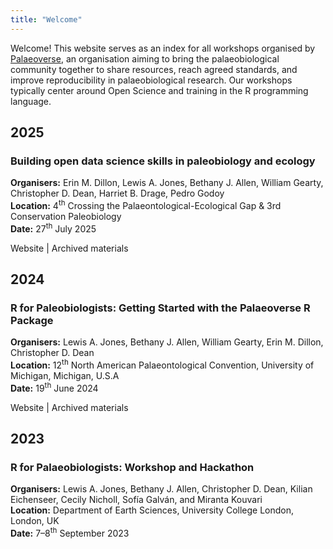 ```yaml
---
title: "Welcome"
---
```


Welcome! This website serves as an index for all workshops organised by [Palaeoverse](https://palaeoverse.org), an organisation aiming to bring the palaeobiological community together to share resources, reach agreed standards, and improve reproducibility in palaeobiological research. Our workshops typically center around Open Science and training in the R programming language. 

## 2025

### Building open data science skills in paleobiology and ecology  
**Organisers:** Erin M. Dillon, Lewis A. Jones, Bethany J. Allen, William Gearty, Christopher D. Dean, Harriet B. Drage, Pedro Godoy  
**Location:** 4^th^ Crossing the Palaeontological-Ecological Gap & 3rd Conservation Paleobiology   
**Date:** 27^th^ July 2025

Website | Archived materials

## 2024  

### R for Paleobiologists: Getting Started with the Palaeoverse R Package  
**Organisers:** Lewis A. Jones, Bethany J. Allen, William Gearty, Erin M. Dillon, Christopher D. Dean  
**Location:** 12^th^ North American Palaeontological Convention, University of Michigan, Michigan, U.S.A  
**Date:** 19^th^ June 2024

Website | Archived materials

## 2023

### R for Palaeobiologists: Workshop and Hackathon  
**Organisers:** Lewis A. Jones, Bethany J. Allen, Christopher D. Dean, Kilian Eichenseer, Cecily Nicholl, Sofía Galván, and Miranta Kouvari  
**Location:** Department of Earth Sciences, University College London, London, UK  
**Date:** 7--8^th^ September 2023


